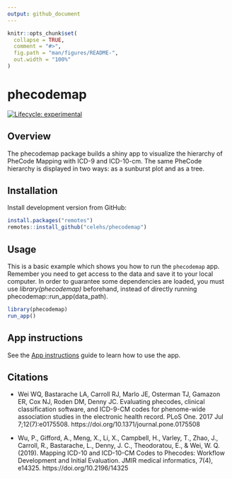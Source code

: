 ```yaml
---
output: github_document
---
```


<!-- README.md is generated from README.Rmd. Please edit that file -->

```r
knitr::opts_chunk$set(
  collapse = TRUE,
  comment = "#>",
  fig.path = "man/figures/README-",
  out.width = "100%"
)
```

# phecodemap

<!-- badges: start -->
[![Lifecycle: experimental](https://img.shields.io/badge/lifecycle-experimental-orange.svg)](https://lifecycle.r-lib.org/articles/stages.html#experimental)
<!-- badges: end -->


## Overview

The phecodemap package builds a shiny app to visualize the hierarchy of 
PheCode Mapping with ICD-9 and ICD-10-cm. The same PheCode hierarchy is 
displayed in two ways: as a sunburst plot and as a tree.

## Installation



Install development version from GitHub:

```r
install.packages("remotes")
remotes::install_github("celehs/phecodemap")
```


## Usage

This is a basic example which shows you how to run the `phecodemap` app. Remember you need to get access to the data and save it to your local computer. In order to guarantee some dependencies are loaded, you must use *library(phecodemap)* beforehand, instead of directly running phecodemap::run_app(data_path).


```r
library(phecodemap)
run_app()
```



## App instructions

See the [App instructions](https://celehs.github.io/phecodemap/articles/main.html) guide to learn how to use the app.


## Citations

- Wei WQ, Bastarache LA, Carroll RJ, Marlo JE, Osterman TJ, Gamazon ER, Cox NJ, Roden DM, Denny JC. Evaluating phecodes, clinical classification software, and ICD-9-CM codes for phenome-wide association studies in the electronic health record. PLoS One. 2017 Jul 7;12(7):e0175508. https://doi.org/10.1371/journal.pone.0175508

- Wu, P., Gifford, A., Meng, X., Li, X., Campbell, H., Varley, T., Zhao, J., Carroll, R., Bastarache, L., Denny, J. C., Theodoratou, E., & Wei, W. Q. (2019). Mapping ICD-10 and ICD-10-CM Codes to Phecodes: Workflow Development and Initial Evaluation. JMIR medical informatics, 7(4), e14325. https://doi.org/10.2196/14325


